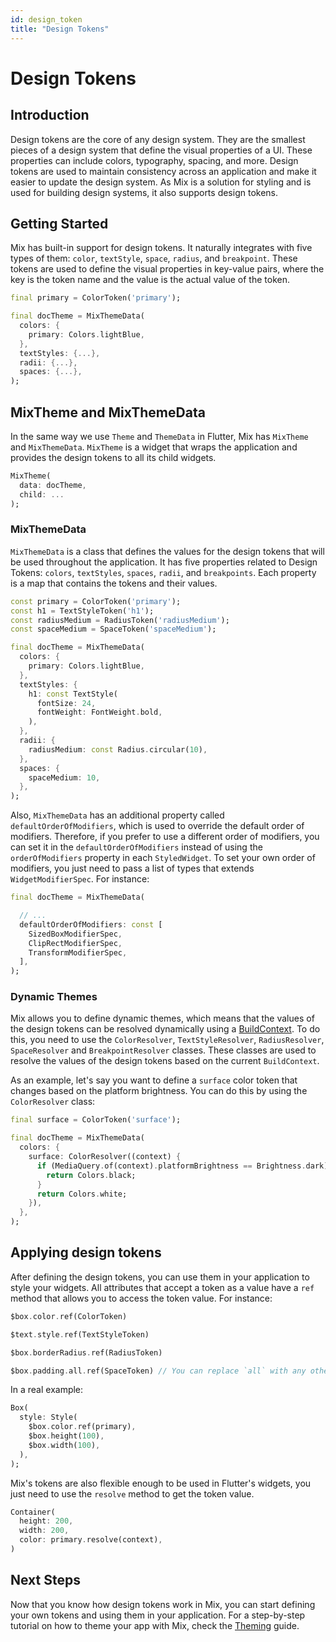 ```yaml
---
id: design_token
title: "Design Tokens"
---
```



# Design Tokens

## Introduction

Design tokens are the core of any design system. They are the smallest pieces of a design system that define the visual properties of a UI. These properties can include colors, typography, spacing, and more. Design tokens are used to maintain consistency across an application and make it easier to update the design system. As Mix is a solution for styling and is used for building design systems, it also supports design tokens.

## Getting Started

Mix has built-in support for design tokens. It naturally integrates with five types of them: `color`, `textStyle`, `space`, `radius`, and `breakpoint`. These tokens are used to define the visual properties in key-value pairs, where the key is the token name and the value is the actual value of the token.

```dart {1,5}
final primary = ColorToken('primary');

final docTheme = MixThemeData(
  colors: {
    primary: Colors.lightBlue,
  },
  textStyles: {...},
  radii: {...},
  spaces: {...},
);
```

## MixTheme and MixThemeData

In the same way we use `Theme` and `ThemeData` in Flutter, Mix has `MixTheme` and `MixThemeData`. `MixTheme` is a widget that wraps the application and provides the design tokens to all its child widgets.

```dart {1,5}
MixTheme(
  data: docTheme,
  child: ...
);
```

### MixThemeData

`MixThemeData` is a class that defines the values for the design tokens that will be used throughout the application. It has five properties related to Design Tokens: `colors`, `textStyles`, `spaces`, `radii`, and `breakpoints`. Each property is a map that contains the tokens and their values.

```dart {1-4}
const primary = ColorToken('primary');
const h1 = TextStyleToken('h1');
const radiusMedium = RadiusToken('radiusMedium');
const spaceMedium = SpaceToken('spaceMedium');

final docTheme = MixThemeData(
  colors: {
    primary: Colors.lightBlue,
  },
  textStyles: {
    h1: const TextStyle(
      fontSize: 24,
      fontWeight: FontWeight.bold,
    ),
  },
  radii: {
    radiusMedium: const Radius.circular(10),
  },
  spaces: {
    spaceMedium: 10,
  },
);
```

Also, `MixThemeData` has an additional property called `defaultOrderOfModifiers`, which is used to override the default order of modifiers. Therefore, if you prefer to use a different order of modifiers, you can set it in the `defaultOrderOfModifiers` instead of using the `orderOfModifiers` property in each `StyledWidget`. To set your own order of modifiers, you just need to pass a list of types that extends `WidgetModifierSpec`. For instance:

```dart
final docTheme = MixThemeData(

  // ...
  defaultOrderOfModifiers: const [
    SizedBoxModifierSpec,
    ClipRectModifierSpec,
    TransformModifierSpec,
  ],
);
```

### Dynamic Themes

Mix allows you to define dynamic themes, which means that the values of the design tokens can be resolved dynamically using a [BuildContext](https://api.flutter.dev/flutter/widgets/BuildContext-class.html). To do this, you need to use the `ColorResolver`, `TextStyleResolver`, `RadiusResolver`, `SpaceResolver` and `BreakpointResolver` classes. These classes are used to resolve the values of the design tokens based on the current `BuildContext`.

As an example, let's say you want to define a `surface` color token that changes based on the platform brightness. You can do this by using the `ColorResolver` class:

```dart
final surface = ColorToken('surface');

final docTheme = MixThemeData(
  colors: {
    surface: ColorResolver((context) {
      if (MediaQuery.of(context).platformBrightness == Brightness.dark) {
        return Colors.black;
      }
      return Colors.white;
    }),
  },
);
```

## Applying design tokens

After defining the design tokens, you can use them in your application to style your widgets. All attributes that accept a token as a value have a `ref` method that allows you to access the token value. For instance:

```dart
$box.color.ref(ColorToken)

$text.style.ref(TextStyleToken)

$box.borderRadius.ref(RadiusToken)

$box.padding.all.ref(SpaceToken) // You can replace `all` with any other padding property
```

In a real example:

```dart
Box(
  style: Style(
    $box.color.ref(primary),
    $box.height(100),
    $box.width(100),
  ),
);
```

Mix's tokens are also flexible enough to be used in Flutter's widgets, you just need to use the `resolve` method to get the token value.

```dart
Container(
  height: 200,
  width: 200,
  color: primary.resolve(context),
)
```

## Next Steps

Now that you know how design tokens work in Mix, you can start defining your own tokens and using them in your application. For a step-by-step tutorial on how to theme your app with Mix, check the [Theming](/docs/tutorials/theming) guide.